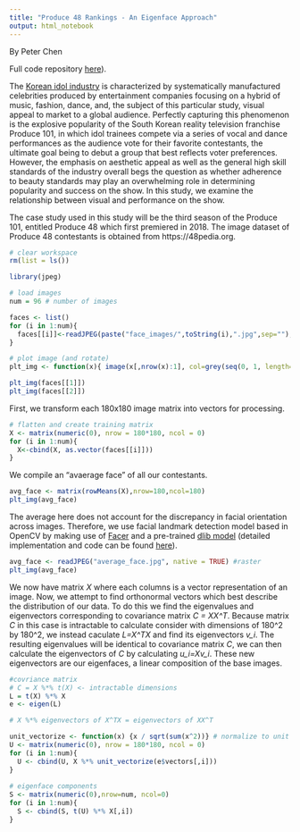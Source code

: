 ```yaml
---
title: "Produce 48 Rankings - An Eigenface Approach"
output: html_notebook
---
```

By Peter Chen

Full code repository [here](https://github.com/peterxichen/produce-101-eigenface)).

The [Korean idol industry](https://en.wikipedia.org/wiki/Korean_idol) is characterized by systematically manufactured celebrities produced by entertainment companies focusing on a hybrid of music, fashion, dance, and, the subject of this particular study, visual appeal to market to a global audience. Perfectly capturing this phenomenon is the explosive popularity of the South Korean reality television franchise Produce 101, in which idol trainees compete via a series of vocal and dance performances as the audience vote for their favorite contestants, the ultimate goal being to debut a group that best reflects voter preferences. However, the emphasis on aesthetic appeal as well as the general high skill standards of the industry overall begs the question as whether adherence to beauty standards may play an overwhelming role in determining popularity and success on the show. In this study, we examine the relationship between visual and performance on the show.

The case study used in this study will be the third season of the  Produce 101, entitled Produce 48 which first premiered in 2018. The image dataset of Produce 48 contestants is obtained from https://48pedia.org.
```r
# clear workspace
rm(list = ls()) 
```

```r
library(jpeg)

# load images
num = 96 # number of images

faces <- list()
for (i in 1:num){
  faces[[i]]<-readJPEG(paste("face_images/",toString(i),".jpg",sep=""), native = TRUE)
}

# plot image (and rotate)
plt_img <- function(x){ image(x[,nrow(x):1], col=grey(seq(0, 1, length=256)))}

plt_img(faces[[1]])
plt_img(faces[[2]])
```
First, we transform each 180x180 image matrix into vectors for processing.
```r
# flatten and create training matrix
X <- matrix(numeric(0), nrow = 180*180, ncol = 0)
for (i in 1:num){
  X<-cbind(X, as.vector(faces[[i]]))
}

```

We compile an "avaerage face" of all our contestants.
```r
avg_face <- matrix(rowMeans(X),nrow=180,ncol=180)
plt_img(avg_face)
```

The average here does not account for the discrepancy in facial orientation across images. Therefore, we use facial landmark detection model based in OpenCV by making use of [Facer](https://github.com/johnwmillr/Facer) and a pre-trained [dlib model](http://dlib.net/files/shape_predictor_68_face_landmarks.dat.bz2) (detailed implementation and code can be found [here](https://github.com/peterxichen/produce-101-eigenface)).
```r
avg_face <- readJPEG("average_face.jpg", native = TRUE) #raster
plt_img(avg_face)
```

We now have matrix *X* where each columns is a vector representation of an image. Now, we attempt to find orthonormal vectors which best describe the distribution of our data. To do this we find the eigenvalues and eigenvectors corresponding to covariance matrix *C = XX^T*. Because matrix *C* in this case is intractable to calculate consider with dimensions of 180^2 by 180^2, we instead caculate *L=X^TX* and find its eigenvectors *v_i*. The resulting eigenvalues will be identical to covariance matrix *C*, we can then calculate the eigenvectors of *C* by calculating *u_i=Xv_i*. These new eigenvectors are our eigenfaces, a linear composition of the base images.

```r
#covriance matrix
# C = X %*% t(X) <- intractable dimensions
L = t(X) %*% X 
e <- eigen(L)

# X %*% eigenvectors of X^TX = eigenvectors of XX^T

unit_vectorize <- function(x) {x / sqrt(sum(x^2))} # normalize to unit vector
U <- matrix(numeric(0), nrow = 180*180, ncol = 0)
for (i in 1:num){
  U <- cbind(U, X %*% unit_vectorize(e$vectors[,i]))
}
  
# eigenface components
S <- matrix(numeric(0),nrow=num, ncol=0)
for (i in 1:num){
  S <- cbind(S, t(U) %*% X[,i])
}
```
